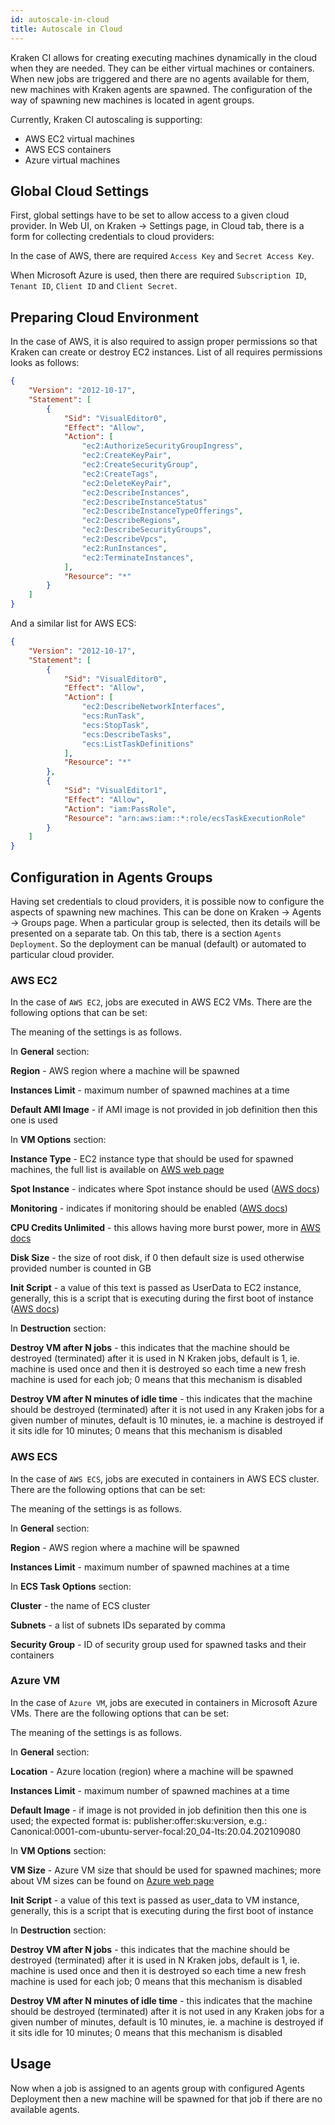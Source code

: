 ```yaml
---
id: autoscale-in-cloud
title: Autoscale in Cloud
---
```



Kraken CI allows for creating executing machines dynamically in the
cloud when they are needed. They can be either virtual machines or
containers. When new jobs are triggered and there are no agents
available for them, new machines with Kraken agents are
spawned. The configuration of the way of spawning new machines is
located in agent groups.

Currently, Kraken CI autoscaling is supporting:

- AWS EC2 virtual machines
- AWS ECS containers
- Azure virtual machines


## Global Cloud Settings

First, global settings have to be set to allow access to a given cloud
provider. In Web UI, on Kraken -> Settings page, in Cloud tab,
there is a form for collecting credentials to cloud providers:

<Screen img="screen-settings-cloud.png" />

In the case of AWS, there are required `Access Key` and `Secret Access Key`.

When Microsoft Azure is used, then there are required `Subscription ID`,
`Tenant ID`, `Client ID` and `Client Secret`.

## Preparing Cloud Environment

In the case of AWS, it is also required to assign proper permissions so
that Kraken can create or destroy EC2 instances. List of all requires
permissions looks as follows:

```json
{
    "Version": "2012-10-17",
    "Statement": [
        {
            "Sid": "VisualEditor0",
            "Effect": "Allow",
            "Action": [
                "ec2:AuthorizeSecurityGroupIngress",
                "ec2:CreateKeyPair",
                "ec2:CreateSecurityGroup",
                "ec2:CreateTags",
                "ec2:DeleteKeyPair",
                "ec2:DescribeInstances",
                "ec2:DescribeInstanceStatus"
                "ec2:DescribeInstanceTypeOfferings",
                "ec2:DescribeRegions",
                "ec2:DescribeSecurityGroups",
                "ec2:DescribeVpcs",
                "ec2:RunInstances",
                "ec2:TerminateInstances",
            ],
            "Resource": "*"
        }
    ]
}
```

And a similar list for AWS ECS:

```json
{
    "Version": "2012-10-17",
    "Statement": [
        {
            "Sid": "VisualEditor0",
            "Effect": "Allow",
            "Action": [
                "ec2:DescribeNetworkInterfaces",
                "ecs:RunTask",
                "ecs:StopTask",
                "ecs:DescribeTasks",
                "ecs:ListTaskDefinitions"
            ],
            "Resource": "*"
        },
        {
            "Sid": "VisualEditor1",
            "Effect": "Allow",
            "Action": "iam:PassRole",
            "Resource": "arn:aws:iam::*:role/ecsTaskExecutionRole"
        }
    ]
}
```

## Configuration in Agents Groups

Having set credentials to cloud providers, it is possible now to
configure the aspects of spawning new machines. This can be done on Kraken
-> Agents -> Groups page.  When a particular group is selected, then
its details will be presented on a separate tab. On this tab, there is
a section `Agents Deployment`. So the deployment can be manual
(default) or automated to particular cloud provider.

### AWS EC2

In the case of `AWS EC2`, jobs are executed in AWS EC2 VMs. There are
the following options that can be set:

<Screen img="screen-agents-groups-cloud-aws.png" />

The meaning of the settings is as follows.

In **General** section:

**Region** - AWS region where a machine will be spawned

**Instances Limit** - maximum number of spawned machines at a time

**Default AMI Image** - if AMI image is not provided in job definition
  then this one is used

In **VM Options** section:

**Instance Type** - EC2 instance type that should be used for spawned
  machines, the full list is available on [AWS web
  page](https://aws.amazon.com/ec2/instance-types/)

**Spot Instance** - indicates where Spot instance should be used ([AWS
  docs](https://aws.amazon.com/ec2/spot/))

**Monitoring** - indicates if monitoring should be enabled ([AWS
  docs](https://docs.aws.amazon.com/AWSEC2/latest/UserGuide/using-cloudwatch-new.html))

**CPU Credits Unlimited** - this allows having more burst power, more
  in [AWS
  docs](https://docs.aws.amazon.com/AWSEC2/latest/UserGuide/burstable-performance-instances-unlimited-mode.html)

**Disk Size** - the size of root disk, if 0 then default size is used otherwise provided number is counted in GB

**Init Script** - a value of this text is passed as UserData to EC2
  instance, generally, this is a script that is executing during the
  first boot of instance ([AWS docs](https://docs.aws.amazon.com/AWSEC2/latest/UserGuide/user-data.html))

In **Destruction** section:

**Destroy VM after N jobs** - this indicates that the machine should
  be destroyed (terminated) after it is used in N Kraken jobs, default
  is 1, ie. machine is used once and then it is destroyed so each time
  a new fresh machine is used for each job; 0 means that this
  mechanism is disabled

**Destroy VM after N minutes of idle time** - this indicates that the
  machine should be destroyed (terminated) after it is not used in any
  Kraken jobs for a given number of minutes, default is 10 minutes,
  ie. a machine is destroyed if it sits idle for 10 minutes; 0 means
  that this mechanism is disabled


### AWS ECS

In the case of `AWS ECS`, jobs are executed in containers in AWS ECS
cluster. There are the following options that can be set:

<Screen img="screen-agents-groups-cloud-aws-ecs.png" />

The meaning of the settings is as follows.

In **General** section:

**Region** - AWS region where a machine will be spawned

**Instances Limit** - maximum number of spawned machines at a time

In **ECS Task Options** section:

**Cluster** - the name of ECS cluster

**Subnets** - a list of subnets IDs separated by comma

**Security Group** - ID of security group used for spawned tasks and their containers


### Azure VM

In the case of `Azure VM`, jobs are executed in containers in
Microsoft Azure VMs. There are the following options that can be set:

<Screen img="screen-agents-groups-cloud-azure-vm.png" />

The meaning of the settings is as follows.

In **General** section:

**Location** - Azure location (region) where a machine will be spawned

**Instances Limit** - maximum number of spawned machines at a time

**Default Image** - if image is not provided in job definition
  then this one is used; the expected format is: publisher:offer:sku:version,
  e.g.: Canonical:0001-com-ubuntu-server-focal:20_04-lts:20.04.202109080

In **VM Options** section:

**VM Size** - Azure VM size that should be used for spawned
  machines; more about VM sizes can be found on [Azure web
  page](https://docs.microsoft.com/en-us/azure/virtual-machines/sizes)

**Init Script** - a value of this text is passed as user_data to VM
  instance, generally, this is a script that is executing during the
  first boot of instance

In **Destruction** section:

**Destroy VM after N jobs** - this indicates that the machine should
  be destroyed (terminated) after it is used in N Kraken jobs, default
  is 1, ie. machine is used once and then it is destroyed so each time
  a new fresh machine is used for each job; 0 means that this
  mechanism is disabled

**Destroy VM after N minutes of idle time** - this indicates that the
  machine should be destroyed (terminated) after it is not used in any
  Kraken jobs for a given number of minutes, default is 10 minutes,
  ie. a machine is destroyed if it sits idle for 10 minutes; 0 means
  that this mechanism is disabled

## Usage

Now when a job is assigned to an agents group with configured Agents
Deployment then a new machine will be spawned for that job if there
are no available agents.